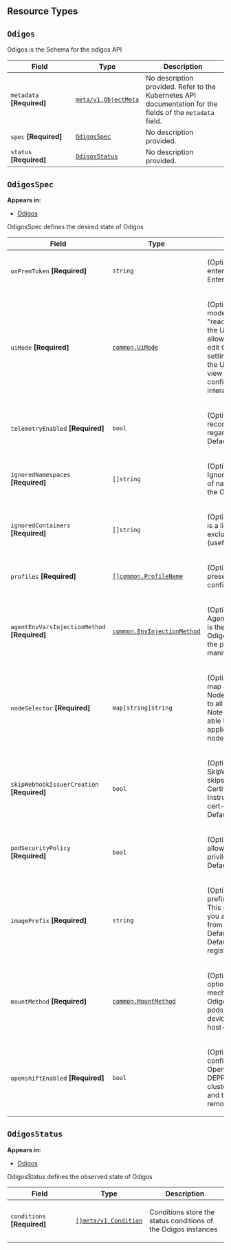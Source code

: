 

## Resource Types 


  
    
    

## `Odigos` <a id="Odigos"></a>
    
<p>Odigos is the Schema for the odigos API</p>

<table class="table">
<thead><tr><th width="30%">Field</th><th>Type</th><th>Description</th></tr></thead>
<tbody>
    
  
<tr>
<td>
<code>metadata</code> <B>[Required]</B>
</td>
<td>
<a href="https://kubernetes.io/docs/reference/generated/kubernetes-api/v1.31/#objectmeta-v1-meta"><code>meta/v1.ObjectMeta</code></a>
</td>
<td>
   <span class="text-muted">No description provided.</span>
   Refer to the Kubernetes API documentation for the fields of the <code>metadata</code> field.
   </td>
</tr>
<tr>
<td>
<code>spec</code> <B>[Required]</B>
</td>
<td>
<a href="#OdigosSpec"><code>OdigosSpec</code></a>
</td>
<td>
   <span class="text-muted">No description provided.</span>
   </td>
</tr>
<tr>
<td>
<code>status</code> <B>[Required]</B>
</td>
<td>
<a href="#OdigosStatus"><code>OdigosStatus</code></a>
</td>
<td>
   <span class="text-muted">No description provided.</span>
   </td>
</tr>
</tbody>
</table>

## `OdigosSpec` <a id="OdigosSpec"></a>
    

**Appears in:**

- [Odigos](#Odigos)

<p>OdigosSpec defines the desired state of Odigos</p>

<table class="table">
<thead><tr><th width="30%">Field</th><th>Type</th><th>Description</th></tr></thead>
<tbody>
    
  
<tr>
<td>
<code>onPremToken</code> <B>[Required]</B>
</td>
<td>
<code>string</code>
</td>
<td>
   <p>(Optional) OnPremToken is an enterprise token for Odigos Enterprise.</p>
</td>
</tr>
<tr>
<td>
<code>uiMode</code> <B>[Required]</B>
</td>
<td>
<a href="https://pkg.go.dev/github.com/odigos-io/odigos/common#UiMode"><code>common.UiMode</code></a>
</td>
<td>
   <p>(Optional) UIMode sets the UI mode to either &quot;normal&quot; or &quot;readonly&quot;.
In &quot;normal&quot; mode the UI is fully interactive, allowing users to view and edit
Odigos configuration and settings. In &quot;readonly&quot; mode, the UI can only be
used to view current Odigos configuration and is not interactive.
Default=normal</p>
</td>
</tr>
<tr>
<td>
<code>telemetryEnabled</code> <B>[Required]</B>
</td>
<td>
<code>bool</code>
</td>
<td>
   <p>(Optional) TelemetryEnabled records general telemetry regarding Odigos usage.
Default=false</p>
</td>
</tr>
<tr>
<td>
<code>ignoredNamespaces</code> <B>[Required]</B>
</td>
<td>
<code>[]string</code>
</td>
<td>
   <p>(Optional) IgnoredNamespaces is a list of namespaces to not show in the Odigos UI.</p>
</td>
</tr>
<tr>
<td>
<code>ignoredContainers</code> <B>[Required]</B>
</td>
<td>
<code>[]string</code>
</td>
<td>
   <p>(Optional) IgnoredContainers is a list of container names to exclude from instrumentation (useful for ignoring sidecars).</p>
</td>
</tr>
<tr>
<td>
<code>profiles</code> <B>[Required]</B>
</td>
<td>
<a href="https://pkg.go.dev/github.com/odigos-io/odigos/common#ProfileName"><code>[]common.ProfileName</code></a>
</td>
<td>
   <p>(Optional) Profiles is a list of preset profiles with a specific configuration.</p>
</td>
</tr>
<tr>
<td>
<code>agentEnvVarsInjectionMethod</code> <B>[Required]</B>
</td>
<td>
<a href="https://pkg.go.dev/github.com/odigos-io/odigos/common#EnvInjectionMethod"><code>common.EnvInjectionMethod</code></a>
</td>
<td>
   <p>(Optional) AgentEnvVarsInjectionMethod is the method to inject the Odigos agent env vars into the pod.
Default=pod-manifest</p>
</td>
</tr>
<tr>
<td>
<code>nodeSelector</code> <B>[Required]</B>
</td>
<td>
<code>map[string]string</code>
</td>
<td>
   <p>(Optional) NodeSelector is a map of key-value Kubernetes NodeSelector labels to apply to all Odigos components.
Note that Odigos will only be able to instrument applications on the same node.</p>
</td>
</tr>
<tr>
<td>
<code>skipWebhookIssuerCreation</code> <B>[Required]</B>
</td>
<td>
<code>bool</code>
</td>
<td>
   <p>(Optional) SkipWebhookIssuerCreation skips creating the Issuer and Certificate for the Instrumentor pod webhook if cert-manager is installed.
Default=false</p>
</td>
</tr>
<tr>
<td>
<code>podSecurityPolicy</code> <B>[Required]</B>
</td>
<td>
<code>bool</code>
</td>
<td>
   <p>(Optional) PodSecurityPolicy allows Odigos pods to use a privileged pod security policy.
Default=false</p>
</td>
</tr>
<tr>
<td>
<code>imagePrefix</code> <B>[Required]</B>
</td>
<td>
<code>string</code>
</td>
<td>
   <p>(Optional) ImagePrefix is a prefix for all container images.
This should only be used if you are pulling Odigos images from the non-default registry.
Default: registry.odigos.io
Default (OpenShift): registry.connect.redhat.com</p>
</td>
</tr>
<tr>
<td>
<code>mountMethod</code> <B>[Required]</B>
</td>
<td>
<a href="https://pkg.go.dev/github.com/odigos-io/odigos/common#MountMethod"><code>common.MountMethod</code></a>
</td>
<td>
   <p>(Optional) MountMethod optionally defines the mechanism for mounting Odigos files into instrumented pods.
One of &quot;k8s-virtual-device&quot; (default) or &quot;k8s-host-path&quot;.</p>
</td>
</tr>
<tr>
<td>
<code>openshiftEnabled</code> <B>[Required]</B>
</td>
<td>
<code>bool</code>
</td>
<td>
   <p>(Optional) OpenShiftEnabled configures selinux on OpenShift nodes.
DEPRECATED: OpenShift clusters are auto-detected and this API field will be removed in a future release.</p>
</td>
</tr>
</tbody>
</table>

## `OdigosStatus` <a id="OdigosStatus"></a>
    

**Appears in:**

- [Odigos](#Odigos)

<p>OdigosStatus defines the observed state of Odigos</p>

<table class="table">
<thead><tr><th width="30%">Field</th><th>Type</th><th>Description</th></tr></thead>
<tbody>
    
  
<tr>
<td>
<code>conditions</code> <B>[Required]</B>
</td>
<td>
<a href="https://kubernetes.io/docs/reference/generated/kubernetes-api/v1.31/#condition-v1-meta"><code>[]meta/v1.Condition</code></a>
</td>
<td>
   <p>Conditions store the status conditions of the Odigos instances</p>
</td>
</tr>
</tbody>
</table>